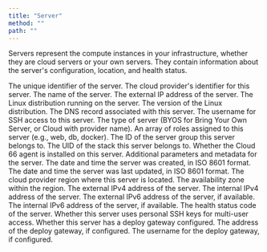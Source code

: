 ```yaml
---
title: "Server"
method: ""
path: ""
---
```

Servers represent the compute instances in your infrastructure, whether they are cloud servers or your own servers. They contain information about the server's configuration, location, and health status.

<Model>
    <ModelProperty name="uid" type="string">
        The unique identifier of the server.
    </ModelProperty>
    <ModelProperty name="vendor_uid" type="string">
        The cloud provider's identifier for this server.
    </ModelProperty>
    <ModelProperty name="name" type="string">
        The name of the server.
    </ModelProperty>
    <ModelProperty name="address" type="string">
        The external IP address of the server.
    </ModelProperty>
    <ModelProperty name="distro" type="string">
        The Linux distribution running on the server.
    </ModelProperty>
    <ModelProperty name="distro_version" type="string">
        The version of the Linux distribution.
    </ModelProperty>
    <ModelProperty name="dns_record" type="string">
        The DNS record associated with this server.
    </ModelProperty>
    <ModelProperty name="user_name" type="string">
        The username for SSH access to this server.
    </ModelProperty>
    <ModelProperty name="server_type" type="string">
        The type of server (BYOS for Bring Your Own Server, or Cloud with provider name).
    </ModelProperty>
    <ModelProperty name="server_roles" type="array">
        An array of roles assigned to this server (e.g., web, db, docker).
    </ModelProperty>
    <ModelProperty name="server_group_id" type="integer">
        The ID of the server group this server belongs to.
    </ModelProperty>
    <ModelProperty name="stack_uid" type="string">
        The UID of the stack this server belongs to.
    </ModelProperty>
    <ModelProperty name="has_agent" type="boolean">
        Whether the Cloud 66 agent is installed on this server.
    </ModelProperty>
    <ModelProperty name="params" type="object">
        Additional parameters and metadata for the server.
    </ModelProperty>
    <ModelProperty name="created_at" type="datetime">
        The date and time the server was created, in ISO 8601 format.
    </ModelProperty>
    <ModelProperty name="updated_at" type="datetime">
        The date and time the server was last updated, in ISO 8601 format.
    </ModelProperty>
    <ModelProperty name="region" type="string">
        The cloud provider region where this server is located.
    </ModelProperty>
    <ModelProperty name="availability_zone" type="string">
        The availability zone within the region.
    </ModelProperty>
    <ModelProperty name="ext_ipv4" type="string">
        The external IPv4 address of the server.
    </ModelProperty>
    <ModelProperty name="int_ipv4" type="string">
        The internal IPv4 address of the server.
    </ModelProperty>
    <ModelProperty name="ext_ipv6" type="string">
        The external IPv6 address of the server, if available.
    </ModelProperty>
    <ModelProperty name="int_ipv6" type="string">
        The internal IPv6 address of the server, if available.
    </ModelProperty>
    <ModelProperty name="health_state" type="integer">
        The health status code of the server.
    </ModelProperty>
    <ModelProperty name="personal_key" type="boolean">
        Whether this server uses personal SSH keys for multi-user access.
    </ModelProperty>
    <ModelProperty name="has_deploy_gateway" type="boolean">
        Whether this server has a deploy gateway configured.
    </ModelProperty>
    <ModelProperty name="deploy_gateway_address" type="string">
        The address of the deploy gateway, if configured.
    </ModelProperty>
    <ModelProperty name="deploy_gateway_user_name" type="string">
        The username for the deploy gateway, if configured.
    </ModelProperty>
</Model>